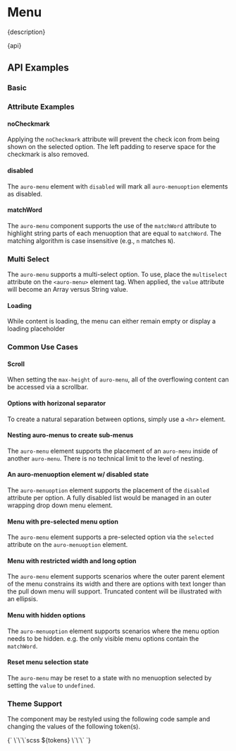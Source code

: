 
<Meta of={stories} />

# Menu

<Markdown>{description}</Markdown>

<Markdown>{api}</Markdown>

## API Examples

### Basic

<Canvas of={stories.Basic} />

### Attribute Examples

#### noCheckmark
Applying the `noCheckmark` attribute will prevent the check icon from being shown on the selected option. The left padding to reserve space for the checkmark is also removed.

<Canvas of={stories.NoCheckmark} />

#### disabled
The `auro-menu` element with `disabled` will mark all `auro-menuoption` elements as disabled.

<Canvas of={stories.DisabledMenu} />

#### matchWord
The `auro-menu` component supports the use of the `matchWord` attribute to highlight string parts of each menuoption that are equal to `matchWord`. The matching algorithm is case insensitive (e.g., `n` matches `N`).

<Canvas of={stories.MatchWord} />

### Multi Select
The `auro-menu` supports a multi-select option. To use, place the `multiselect` attribute on the `<auro-menu>` element tag. When applied, the `value` attribute will become an Array versus String value.

<Canvas of={stories.MultiSelect} />

#### Loading
While content is loading, the menu can either remain empty or display a loading placeholder

<Canvas of={stories.Loading} />

### Common Use Cases

#### Scroll

When setting the `max-height` of `auro-menu`, all of the overflowing content can be accessed via a scrollbar.

<Canvas of={stories.Scroll} />

#### Options with horizonal separator

To create a natural separation between options, simply use a `<hr>` element.

<Canvas of={stories.HR} />

#### Nesting auro-menus to create sub-menus

The `auro-menu` element supports the placement of an `auro-menu` inside of another `auro-menu`. There is no technical limit to the level of nesting.

<Canvas of={stories.NestedMenu} />

#### An auro-menuoption element w/ disabled state

The `auro-menuoption` element supports the placement of the `disabled` attribute per option. A fully disabled list would be managed in an outer wrapping drop down menu element.

<Canvas of={stories.Disabled} />

#### Menu with pre-selected menu option

The `auro-menu` element supports a pre-selected option via the `selected` attribute on the `auro-menuoption` element.

<Canvas of={stories.Preselect} />

#### Menu with restricted width and long option

The `auro-menu` element supports scenarios where the outer parent element of the menu constrains its width and there are options with text longer than the pull down menu will support. Truncated content will be illustrated with an ellipsis.

<Canvas of={stories.RestrictedWidth} />

#### Menu with hidden options

The `auro-menuoption` element supports scenarios where the menu option needs to be hidden. e.g. the only visible menu options contain the `matchWord`.

<Canvas of={stories.Hidden} />

#### Reset menu selection state

The `auro-menu` may be reset to a state with no menuoption selected by setting the `value` to `undefined`.

<Canvas of={stories.Reset} />

### Theme Support

The component may be restyled using the following code sample and changing the values of the following token(s).

<Markdown>
{`
  \`\`\`scss
  ${tokens}
  \`\`\`
`}
</Markdown>